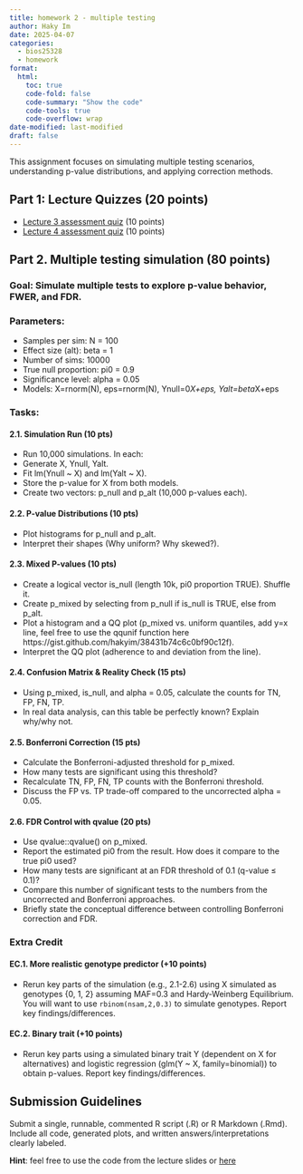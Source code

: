 ```yaml
---
title: homework 2 - multiple testing
author: Haky Im
date: 2025-04-07
categories:
  - bios25328
  - homework
format:
  html:
    toc: true
    code-fold: false
    code-summary: "Show the code"
    code-tools: true
    code-overflow: wrap
date-modified: last-modified
draft: false
---
```


This assignment focuses on simulating multiple testing scenarios, understanding p-value distributions, and applying correction methods.

## Part 1: Lecture Quizzes (20 points)

- [Lecture 3 assessment quiz](https://forms.gle/KsyP7b5RYFsaAXFW6) (10 points)
- [Lecture 4 assessment quiz](https://forms.gle/gpvmRE1tJCCTfYZXA) (10 points)

## Part 2.  Multiple testing simulation (80 points)

### Goal: Simulate multiple tests to explore p-value behavior, FWER, and FDR.

### Parameters:

- Samples per sim: N = 100
- Effect size (alt): beta = 1
- Number of sims: 10000
- True null proportion: pi0 = 0.9
- Significance level: alpha = 0.05
- Models: X=rnorm(N), eps=rnorm(N), Ynull=0*X+eps, Yalt=beta*X+eps

### Tasks:

#### 2.1. Simulation Run (10 pts)
* Run 10,000 simulations. In each:
* Generate X, Ynull, Yalt.
* Fit lm(Ynull ~ X) and lm(Yalt ~ X).
* Store the p-value for X from both models.
* Create two vectors: p_null and p_alt (10,000 p-values each).

#### 2.2. P-value Distributions (10 pts)
* Plot histograms for p_null and p_alt.
* Interpret their shapes (Why uniform? Why skewed?).

#### 2.3. Mixed P-values (10 pts)
* Create a logical vector is_null (length 10k, pi0 proportion TRUE). Shuffle it.
* Create p_mixed by selecting from p_null if is_null is TRUE, else from p_alt.
* Plot a histogram and a QQ plot (p_mixed vs. uniform quantiles, add y=x line, feel free to use the qqunif function here https://gist.github.com/hakyim/38431b74c6c0bf90c12f).
* Interpret the QQ plot (adherence to and deviation from the line).

#### 2.4. Confusion Matrix & Reality Check (15 pts)
* Using p_mixed, is_null, and alpha = 0.05, calculate the counts for TN, FP, FN, TP.
* In real data analysis, can this table be perfectly known? Explain why/why not.

#### 2.5. Bonferroni Correction (15 pts)
* Calculate the Bonferroni-adjusted threshold for p_mixed.
* How many tests are significant using this threshold?
* Recalculate TN, FP, FN, TP counts with the Bonferroni threshold.
* Discuss the FP vs. TP trade-off compared to the uncorrected alpha = 0.05.

#### 2.6. FDR Control with qvalue (20 pts)
* Use qvalue::qvalue() on p_mixed.
* Report the estimated pi0 from the result. How does it compare to the true pi0 used?
* How many tests are significant at an FDR threshold of 0.1 (q-value ≤ 0.1)?
* Compare this number of significant tests to the numbers from the uncorrected and Bonferroni approaches.
* Briefly state the conceptual difference between controlling Bonferroni correction and FDR.

### Extra Credit

#### EC.1. More realistic genotype predictor (+10 points)
* Rerun key parts of the simulation (e.g., 2.1-2.6) using X simulated as genotypes {0, 1, 2} assuming MAF=0.3 and Hardy-Weinberg Equilibrium. You will want to use `rbinom(nsam,2,0.3)` to simulate genotypes. Report key findings/differences.

#### EC.2. Binary trait (+10 points)
* Rerun key parts using a simulated binary trait Y (dependent on X for alternatives) and logistic regression (glm(Y ~ X, family=binomial)) to obtain p-values. Report key findings/differences.

## Submission Guidelines

Submit a single, runnable, commented R script (.R) or R Markdown (.Rmd).
Include all code, generated plots, and written answers/interpretations clearly labeled.


**Hint**: feel free to use the code from the lecture slides or [here](/post/bios-25328/2025-04-02-lecture-04/index-with-code.qmd)

